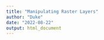 ```yaml
---
title: "Manipulating Raster Layers"
author: "Duke"
date: "2022-08-22"
output: html_document
---
```


